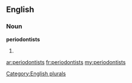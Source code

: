 ==English==

===Noun===
'''periodontists'''

# {{plural of|[[periodontist]]}}

[[Category:English plurals]]

[[ar:periodontists]]
[[fr:periodontists]]
[[my:periodontists]]
